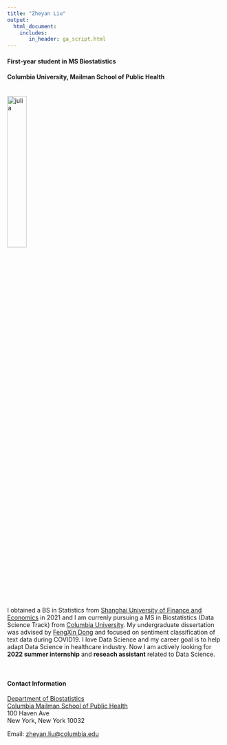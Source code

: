 ```yaml
---
title: "Zheyan Liu"
output: 
  html_document:
    includes:
       in_header: ga_script.html
---
```


<link rel="stylesheet" href="academicons.css"/>
<link rel="stylesheet" href="styles.css" type="text/css">


#### First-year student in MS Biostatistics
#### Columbia University, Mailman School of Public Health

<br><img src="images/MeWithWhale.jpg" alt="julia" style="width:30%" class="center"><br>

I obtained a BS in Statistics from [Shanghai University of Finance and Economics](https://english.sufe.edu.cn/) in 2021 and I am currenly pursuing a MS in Biostatistics (Data Science Track) from [Columbia University](https://www.mailman.columbia.edu/become-student/departments/biostatistics). My undergraduate dissertation was advised by [FengXin Dong](https://ssm.sufe.edu.cn/31/13/c716a143635/page.htm) and focused on sentiment classification of text data during COVID19. I love Data Science and my career goal is to help adapt Data Science in healthcare industry. Now I am actively looking for **2022 summer internship** and **reseach assistant** related to Data Science.

<br>

#### Contact Information

[Department of Biostatistics](http://www.mailman.columbia.edu/academic-departments/biostatistics)  
[Columbia Mailman School of Public Health](http://www.mailman.columbia.edu/)  
100 Haven Ave
<br>
New York, New York 10032  


Email: [zheyan.liu@columbia.edu](mailto:zheyan.liu@columbia.edu)  